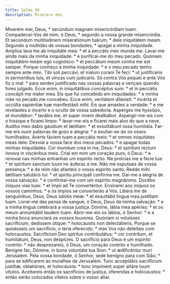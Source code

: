 ```yaml
---
title: Salmo 50
description: Miserere mei
---
```


<div class="side-by-side not-content">
  <span>
    Miserére mei, Deus, * secúndum magnam misericórdiam tuam.
  </span>
  <span>
    Compadecei-Vos de mim, ó Deus, * segundo a vossa grande misericórdia.
  </span>
  <span>
    Et secúndum multitúdinem miseratiónum tuárum, * dele iniquitátem meam.
  </span>
  <span>
    Segundo a multidão de vossas bondades, * apagai a minha iniquidade.
  </span>
  <span>
    Amplius lava me ab iniquitáte mea: * et a peccáto meo munda me.
  </span>
  <span>
    Lavai-me ainda mais da minha iniquidade: * e purificai-me do meu pecado.
  </span>
  <span>
    Quóniam iniquitátem meam ego cognósco: * et peccátum meum contra me est
    semper.
  </span>
  <span>
    Porque conheço a minha iniquidade: * e o meu pecado tenho sempre ante mim.
  </span>
  <span>
    Tibi soli peccávi, et malum coram Te feci: * ut justificéris in sermónibus
    tuis, et vincas cum judicáris.
  </span>
  <span>
    Só contra Vós pequei e ante Vós fiz o mal: * para serdes justificado nas
    vossas palavras e vençais quando fores julgado.
  </span>
  <span>
    Ecce enim, in iniquitátibus concéptus sum: * et in peccátis concépit me
    mater mea.
  </span>
  <span>
    Eis que fui concebido em iniquidades: * e minha mãe no pecado me concebeu.
  </span>
  <span>
    Ecce enim, veritátem dilexísti: * incérta et occúlta sapiéntiæ tuæ
    manifestásti mihi.
  </span>
  <span>
    Eis que amastes a verdade: * e me revelastes o incerto e o oculto de vossa
    sabedoria.
  </span>
  <span>
    Aspérges me hyssópo, et mundábor: * lavábis me, et super nivem dealbábor.
  </span>
  <span>
    Aspergir-me-eis com o hissope e ficarei limpo: * lavar-me-eis e ficarei mais
    alvo do que a neve.
  </span>
  <span>
    Audítui meo dabis gáudium et lætítiam: * et exsultábunt ossa humiliáta.
  </span>
  <span>
    Far-me-eis ouvir palavras de gozo e alegria: * e exultar-se-ão os ossos
    humilhados.
  </span>
  <span>
    Avérte fáciem tuam a peccátis meis: * et omnes iniquitátes meas dele.
  </span>
  <span>
    Desviai a vossa face dos meus pecados: * e apagai todas minhas iniquidades.
  </span>
  <span>
    Cor mundum crea in me, Deus: * et spíritum rectum ínnova in viscéribus meis.
  </span>
  <span>
    Criai em mim um coração puro, ó Deus: * e renovai nas minhas entranhas um
    espírito recto.
  </span>
  <span>
    Ne proícias me a fácie tua: * et spíritum sanctum tuum ne áuferas a me.
  </span>
  <span>
    Não me expulsais de vossa presença: * e de mim não afasteis o vosso espírito
    santo.
  </span>
  <span>
    Redde mihi lætítiam salutáris tui: * et spíritu principáli confírma me.
  </span>
  <span>
    Dai-me a alegria de vossa salvação: * e confirmai-me com um espírito
    magnânimo.
  </span>
  <span>
    Docébo iníquos vias tuas: * et ímpii ad Te converténtur.
  </span>
  <span>
    Ensinarei aos iníquos os vossos caminhos: * e os ímpios se converterão a
    Vós.
  </span>
  <span>
    Líbera me de sanguínibus, Deus, Deus salútis meæ: * et exsultábit lingua mea
    justítiam tuam.
  </span>
  <span>
    Livrai-me das penas de sangue, ó Deus, Deus da minha salvação: * e a minha
    língua celebrará a vossa justiça.
  </span>
  <span>
    Dómine, lábia mea apéries: * et os meum annuntiábit laudem tuam.
  </span>
  <span>
    Abrir-me-eis os lábios, ó Senhor: * e a minha boca anunciará os vossos
    louvores.
  </span>
  <span>
    Quóniam si voluísses sacrifícium, dedíssem útique: * holocáustis non
    delectáberis.
  </span>
  <span>
    Porque se quisésseis um sacrifício, o teria oferecido: * mas Vos não
    deleitais com holocaustos.
  </span>
  <span>
    Sacrifícium Deo spíritus contribulátus: * cor contrítum, et humiliátum,
    Deus, non despícies.
  </span>
  <span>
    O sacrifício para Deus é um espírito contrito: * não desprezareis, ó Deus,
    um coração contrito e humilhado.
  </span>
  <span>
    Benígne fac, Dómine, in bona voluntáte tua Sion: * ut ædificéntur muri
    Jerúsalem.
  </span>
  <span>
    Pela vossa bondade, ó Senhor, sede benigno para com Sião: * para se
    edificarem as muralhas de Jerusalém.
  </span>
  <span>
    Tunc acceptábis sacrifícium justítiæ, oblatiónes, et holocáusta: * tunc
    impónent super altáre tuum vítulos.
  </span>
  <span>
    Aceitareis então os sacrifícios de justiça, oferendas e holocaustos: * então
    serão colocados vitelos sobre o vosso altar.
  </span>
</div>

